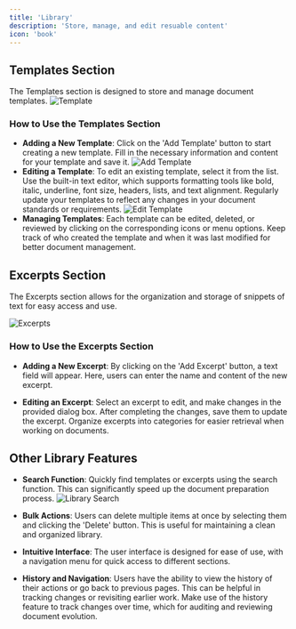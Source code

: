 ```yaml
---
title: 'Library'
description: 'Store, manage, and edit resuable content'
icon: 'book'
---
```

## Templates Section

The Templates section is designed to store and manage document templates. 
![Template](/images/template.png)

### How to Use the Templates Section

- **Adding a New Template**: Click on the 'Add Template' button to start creating a new template. Fill in the necessary information and content for your template and save it.
![Add Template](/images/createtemplate.png)
- **Editing a Template**: To edit an existing template, select it from the list. Use the built-in text editor, which supports formatting tools like bold, italic, underline, font size, headers, lists, and text alignment.
  <Tip>Regularly update your templates to reflect any changes in your document standards or requirements.</Tip>
![Edit Template](/images/edittemplate.png)
- **Managing Templates**: Each template can be edited, deleted, or reviewed by clicking on the corresponding icons or menu options. Keep track of who created the template and when it was last modified for better document management.

## Excerpts Section

The Excerpts section allows for the organization and storage of snippets of text for easy access and use.

![Excerpts](/images/excerpts.png)

### How to Use the Excerpts Section

- **Adding a New Excerpt**: By clicking on the 'Add Excerpt' button, a text field will appear. Here, users can enter the name and content of the new excerpt.

- **Editing an Excerpt**: Select an excerpt to edit, and make changes in the provided dialog box. After completing the changes, save them to update the excerpt.
  <Tip>Organize excerpts into categories for easier retrieval when working on documents.</Tip>

## Other Library Features

- **Search Function**: Quickly find templates or excerpts using the search function. This can significantly speed up the document preparation process.
![Library Search](/images/searchtemplates.png)

- **Bulk Actions**: Users can delete multiple items at once by selecting them and clicking the 'Delete' button. This is useful for maintaining a clean and organized library.

- **Intuitive Interface**: The user interface is designed for ease of use, with a navigation menu for quick access to different sections.

- **History and Navigation**: Users have the ability to view the history of their actions or go back to previous pages. This can be helpful in tracking changes or revisiting earlier work.
  <Tip>Make use of the history feature to track changes over time, which for auditing and reviewing document evolution.</Tip>
